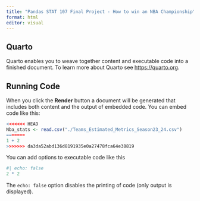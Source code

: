 ```yaml
---
title: "Pandas STAT 107 Final Project - How to win an NBA Championship"
format: html
editor: visual
---
```


## Quarto

Quarto enables you to weave together content and executable code into a finished document. To learn more about Quarto see <https://quarto.org>.

## Running Code

When you click the **Render** button a document will be generated that includes both content and the output of embedded code. You can embed code like this:

```r
<<<<<<< HEAD
Nba_stats <- read.csv("./Teams_Estimated_Metrics_Season23_24.csv")
=======
1 + 2
>>>>>>> da3da52abd136d8191935e0a27478fca64e38819
```

You can add options to executable code like this

```r
#| echo: false
2 * 2
```

The `echo: false` option disables the printing of code (only output is displayed).
